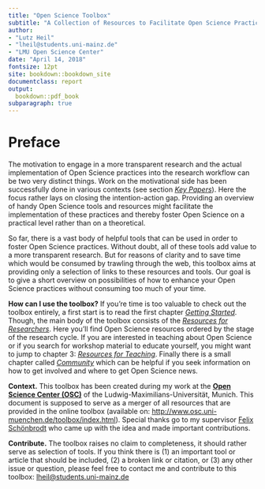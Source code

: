 ```yaml
---
title: "Open Science Toolbox"
subtitle: "A Collection of Resources to Facilitate Open Science Practices"
author:
- "Lutz Heil"
- "lheil@students.uni-mainz.de"
- "LMU Open Science Center"
date: "April 14, 2018"
fontsize: 12pt
site: bookdown::bookdown_site
documentclass: report
output:
  bookdown::pdf_book
subparagraph: true
---
```

# Preface {-}
The motivation to engage in a more transparent research and the actual implementation of Open Science practices into the research workflow can be two very distinct things. Work on the motivational side has been successfully done in various contexts (see section [_Key Papers_](#key_papers)). Here the focus rather lays on closing the intention-action gap. Providing an overview of handy Open Science tools and resources might facilitate the implementation of these practices and thereby foster Open Science on a practical level rather than on a theoretical.

So far, there is a vast body of helpful tools that can be used in order to foster Open Science practices. Without doubt, all of these tools add value to a more transparent research. But for reasons of clarity and to save time which would be consumed by trawling through the web, this toolbox aims at providing only a selection of links to these resources and tools. Our goal is to give a short overview on possibilities of how to enhance your Open Science practices without consuming too much of your time.

**How can I use the toolbox?**
If you're time is too valuable to check out the toolbox entirely, a first start is to read the first chapter [_Getting Started_](#getting_started). Though, the main body of the toolbox consists of the [_Resources for Researchers_](#res_researchers). Here you'll find Open Science resources ordered by the stage of the research cycle.
If you are interested in teaching about Open Science or if you search for workshop material to educate yourself, you might want to jump to chapter 3: [_Resources for Teaching_](#res_teaching). Finally there is a small chapter called [_Community_](#community) which can be helpful if you seek information on how to get involved and where to get Open Science news.

**Context.**
This toolbox has been created during my work at the [**Open Science Center (OSC)**](http://www.osc.uni-muenchen.de/index.html) of the Ludwig-Maximilians-Universität, Munich. This document is supposed to serve as a merger of all resources that are provided in the online toolbox (available on: [http://www.osc.uni-muenchen.de/toolbox/index.html](http://www.osc.uni-muenchen.de/toolbox/index.html)). Special thanks go to my supervisor [Felix Schönbrodt](http://www.osc.uni-muenchen.de/members/individual-members/schoenbrodt/index.html) who came up with the idea and made important contributions.

**Contribute.**
The toolbox raises no claim to completeness, it should rather serve as selection of tools. If you think there is (1) an important tool or article that should be included, (2) a broken link or citation, or (3) any other issue or question, please feel free to contact me and contribute to this toolbox: [lheil@students.uni-mainz.de](mailto:lheil@students.uni-mainz.de)


